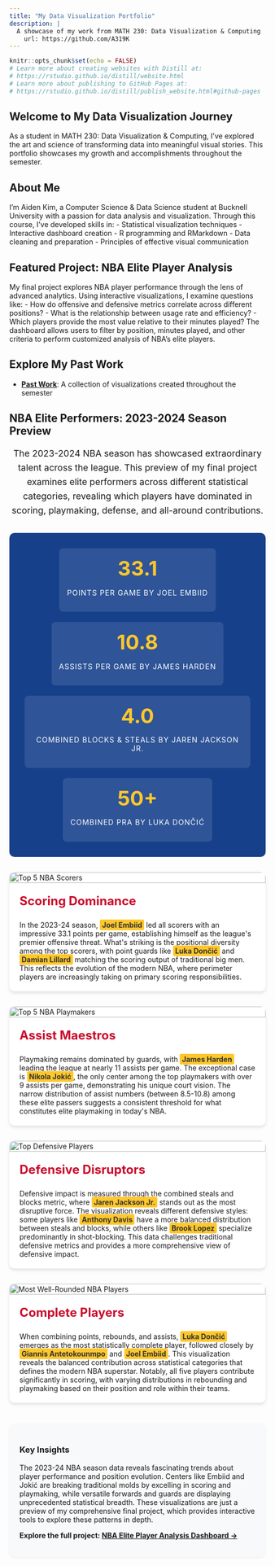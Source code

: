 ```yaml
---
title: "My Data Visualization Portfolio"
description: |
  A showcase of my work from MATH 230: Data Visualization & Computing
    url: https://github.com/A319K
---
```

```r
knitr::opts_chunk$set(echo = FALSE)
# Learn more about creating websites with Distill at:
# https://rstudio.github.io/distill/website.html
# Learn more about publishing to GitHub Pages at:
# https://rstudio.github.io/distill/publish_website.html#github-pages
```
## Welcome to My Data Visualization Journey
As a student in MATH 230: Data Visualization & Computing, I've explored the art and science of transforming data into meaningful visual stories. This portfolio showcases my growth and accomplishments throughout the semester.

## About Me
I'm Aiden Kim, a Computer Science & Data Science student at Bucknell University with a passion for data analysis and visualization. Through this course, I've developed skills in:
- Statistical visualization techniques
- Interactive dashboard creation
- R programming and RMarkdown
- Data cleaning and preparation
- Principles of effective visual communication

## Featured Project: NBA Elite Player Analysis
My final project explores NBA player performance through the lens of advanced analytics. Using interactive visualizations, I examine questions like:
- How do offensive and defensive metrics correlate across different positions?
- What is the relationship between usage rate and efficiency?
- Which players provide the most value relative to their minutes played?
The dashboard allows users to filter by position, minutes played, and other criteria to perform customized analysis of NBA's elite players.

## Explore My Past Work
- **[Past Work](past_works.html)**: A collection of visualizations created throughout the semester

## NBA Elite Performers: 2023-2024 Season Preview

```{=html}
<style>
.stat-highlight {
  display: flex;
  justify-content: space-around;
  flex-wrap: wrap;
  margin: 30px 0;
  background-color: #17408B; /* NBA blue */
  padding: 20px;
  border-radius: 10px;
  color: white;
}

.stat-box {
  text-align: center;
  padding: 15px;
  background-color: rgba(255,255,255,0.1);
  border-radius: 8px;
  margin: 10px;
  min-width: 180px;
  transition: transform 0.2s ease;
}

.stat-box:hover {
  transform: scale(1.05);
  background-color: rgba(255,255,255,0.2);
}

.stat-number {
  font-size: 2.5rem;
  font-weight: bold;
  margin: 0;
  color: #FFC72C; /* NBA gold */
}

.stat-label {
  font-size: 0.9rem;
  text-transform: uppercase;
  letter-spacing: 1px;
}

.viz-container {
  display: flex;
  flex-direction: column;
  gap: 30px;
  margin-bottom: 40px;
}

.viz-item {
  width: 100%;
  background-color: white;
  border-radius: 10px;
  overflow: hidden;
  box-shadow: 0 4px 6px rgba(0,0,0,0.1);
  transition: transform 0.3s ease;
}

.viz-item:hover {
  transform: translateY(-5px);
  box-shadow: 0 6px 12px rgba(0,0,0,0.15);
}

.viz-img {
  width: 100%;
  max-height: 500px;
  object-fit: contain;
  border-bottom: 1px solid #eee;
}

.viz-content {
  padding: 20px;
}

.viz-title {
  color: #C9082A; /* NBA red */
  margin-top: 0;
  font-size: 1.5rem;
}

.viz-description {
  margin-bottom: 0;
  max-width: 950px;
}

.highlight {
  background-color: #FFC72C; /* NBA gold */
  padding: 2px 4px;
  border-radius: 3px;
  font-weight: bold;
  color: #333;
}

.intro-text {
  text-align: center;
  max-width: 800px;
  margin: 0 auto 30px;
  font-size: 1.1rem;
  line-height: 1.6;
}

.conclusion {
  max-width: 800px;
  margin: 20px auto 40px;
  padding: 20px;
  background-color: #f8f9fa;
  border-radius: 10px;
  box-shadow: 0 2px 4px rgba(0,0,0,0.05);
}
</style>

<div class="intro-text">
  The 2023-2024 NBA season has showcased extraordinary talent across the league. This preview of my final project examines elite performers across different statistical categories, revealing which players have dominated in scoring, playmaking, defense, and all-around contributions.
</div>

<div class="stat-highlight">
  <div class="stat-box">
    <p class="stat-number">33.1</p>
    <p class="stat-label">Points per game by Joel Embiid</p>
  </div>
  <div class="stat-box">
    <p class="stat-number">10.8</p>
    <p class="stat-label">Assists per game by James Harden</p>
  </div>
  <div class="stat-box">
    <p class="stat-number">4.0</p>
    <p class="stat-label">Combined blocks & steals by Jaren Jackson Jr.</p>
  </div>
  <div class="stat-box">
    <p class="stat-number">50+</p>
    <p class="stat-label">Combined PRA by Luka Dončić</p>
  </div>
</div>

<div class="viz-container">
  <!-- Scoring Leaders Visualization -->
  <div class="viz-item">
    <img src="top_scorers.png" class="viz-img" alt="Top 5 NBA Scorers">
    <div class="viz-content">
      <h3 class="viz-title">Scoring Dominance</h3>
      <p class="viz-description">In the 2023-24 season, <span class="highlight">Joel Embiid</span> led all scorers with an impressive 33.1 points per game, establishing himself as the league's premier offensive threat. What's striking is the positional diversity among the top scorers, with point guards like <span class="highlight">Luka Dončić</span> and <span class="highlight">Damian Lillard</span> matching the scoring output of traditional big men. This reflects the evolution of the modern NBA, where perimeter players are increasingly taking on primary scoring responsibilities.</p>
    </div>
  </div>
  
  <!-- Playmaking Visualization -->
  <div class="viz-item">
    <img src="top_playmakers.png" class="viz-img" alt="Top 5 NBA Playmakers">
    <div class="viz-content">
      <h3 class="viz-title">Assist Maestros</h3>
      <p class="viz-description">Playmaking remains dominated by guards, with <span class="highlight">James Harden</span> leading the league at nearly 11 assists per game. The exceptional case is <span class="highlight">Nikola Jokić</span>, the only center among the top playmakers with over 9 assists per game, demonstrating his unique court vision. The narrow distribution of assist numbers (between 8.5-10.8) among these elite passers suggests a consistent threshold for what constitutes elite playmaking in today's NBA.</p>
    </div>
  </div>
  
  <!-- Defensive Leaders Visualization -->
  <div class="viz-item">
    <img src="top_defensive.png" class="viz-img" alt="Top Defensive Players">
    <div class="viz-content">
      <h3 class="viz-title">Defensive Disruptors</h3>
      <p class="viz-description">Defensive impact is measured through the combined steals and blocks metric, where <span class="highlight">Jaren Jackson Jr.</span> stands out as the most disruptive force. The visualization reveals different defensive styles: some players like <span class="highlight">Anthony Davis</span> have a more balanced distribution between steals and blocks, while others like <span class="highlight">Brook Lopez</span> specialize predominantly in shot-blocking. This data challenges traditional defensive metrics and provides a more comprehensive view of defensive impact.</p>
    </div>
  </div>
  
  <!-- Well-Rounded Players Visualization -->
  <div class="viz-item">
    <img src="well_rounded.png" class="viz-img" alt="Most Well-Rounded NBA Players">
    <div class="viz-content">
      <h3 class="viz-title">Complete Players</h3>
      <p class="viz-description">When combining points, rebounds, and assists, <span class="highlight">Luka Dončić</span> emerges as the most statistically complete player, followed closely by <span class="highlight">Giannis Antetokounmpo</span> and <span class="highlight">Joel Embiid</span>. This visualization reveals the balanced contribution across statistical categories that defines the modern NBA superstar. Notably, all five players contribute significantly in scoring, with varying distributions in rebounding and playmaking based on their position and role within their teams.</p>
    </div>
  </div>
</div>

<div class="conclusion">
  <h3>Key Insights</h3>
  <p>The 2023-24 NBA season data reveals fascinating trends about player performance and position evolution. Centers like Embiid and Jokić are breaking traditional molds by excelling in scoring and playmaking, while versatile forwards and guards are displaying unprecedented statistical breadth. These visualizations are just a preview of my comprehensive final project, which provides interactive tools to explore these patterns in depth.</p>
  <p><strong>Explore the full project: <a href="final_project.html">NBA Elite Player Analysis Dashboard →</a></strong></p>
</div>
```
